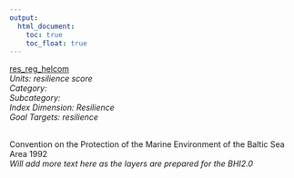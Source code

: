 ```yaml
---
output:
  html_document:
    toc: true
    toc_float: true
---
```


[res_reg_helcom](https://github.com/OHI-Science/bhi/blob/master/baltic/layers/res_reg_helcom_bhi2015.csv)\
*Units: resilience score*\
*Category:*\
*Subcategory:*\
*Index Dimension: Resilience*\
*Goal Targets: resilience*\
<br>

Convention on the Protection of the Marine Environment of the Baltic Sea Area 1992\
*Will add more text here as the layers are prepared for the BHI2.0*



<br>

